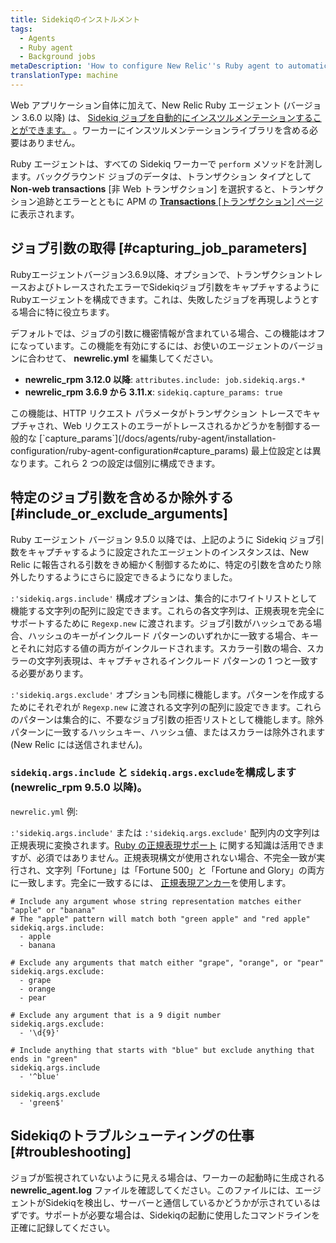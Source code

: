 ```yaml
---
title: Sidekiqのインストルメント
tags:
  - Agents
  - Ruby agent
  - Background jobs
metaDescription: 'How to configure New Relic''s Ruby agent to automatically instrument Sidekiq jobs for background processes, transaction traces, and traced errors.'
translationType: machine
---
```


Web アプリケーション自体に加えて、New Relic Ruby エージェント (バージョン 3.6.0 以降) は、 [Sidekiq ジョブを自動的にインスツルメンテーションすることができます。](/docs/agents/ruby-agent/background-jobs/monitoring-ruby-background-processes-daemons) 。ワーカーにインスツルメンテーションライブラリを含める必要はありません。

Ruby エージェントは、すべての Sidekiq ワーカーで `perform` メソッドを計測します。バックグラウンド ジョブのデータは、トランザクション タイプとして **Non-web transactions** \[非 Web トランザクション] を選択すると、トランザクション追跡とエラーとともに APM の [**Transactions** \[トランザクション\] ページ](/docs/apm/applications-menu/features/monitoring-background-processes#ui) に表示されます。

## ジョブ引数の取得 [#capturing_job_parameters]

Rubyエージェントバージョン3.6.9以降、オプションで、トランザクショントレースおよびトレースされたエラーでSidekiqジョブ引数をキャプチャするようにRubyエージェントを構成できます。これは、失敗したジョブを再現しようとする場合に特に役立ちます。

デフォルトでは、ジョブの引数に機密情報が含まれている場合、この機能はオフになっています。この機能を有効にするには、お使いのエージェントのバージョンに合わせて、 **newrelic.yml** を編集してください。

* **newrelic_rpm 3.12.0 以降**: `attributes.include: job.sidekiq.args.*`
* **newrelic_rpm 3.6.9 から 3.11.x**: `sidekiq.capture_params: true`

<Callout variant="tip">
  この機能は、HTTP リクエスト パラメータがトランザクション トレースでキャプチャされ、Web リクエストのエラーがトレースされるかどうかを制御する一般的な [`capture_params`](/docs/agents/ruby-agent/installation-configuration/ruby-agent-configuration#capture_params) 最上位設定とは異なります。これら 2 つの設定は個別に構成できます。
</Callout>

## 特定のジョブ引数を含めるか除外する [#include_or_exclude_arguments]

Ruby エージェント バージョン 9.5.0 以降では、上記のように Sidekiq ジョブ引数をキャプチャするように設定されたエージェントのインスタンスは、New Relic に報告される引数をきめ細かく制御するために、特定の引数を含めたり除外したりするようにさらに設定できるようになりました。

`:'sidekiq.args.include'` 構成オプションは、集合的にホワイトリストとして機能する文字列の配列に設定できます。これらの各文字列は、正規表現を完全にサポートするために `Regexp.new` に渡されます。ジョブ引数がハッシュである場合、ハッシュのキーがインクルード パターンのいずれかに一致する場合、キーとそれに対応する値の両方がインクルードされます。スカラー引数の場合、スカラーの文字列表現は、キャプチャされるインクルード パターンの 1 つと一致する必要があります。

`:'sidekiq.args.exclude'` オプションも同様に機能します。パターンを作成するためにそれぞれが `Regexp.new` に渡される文字列の配列に設定できます。これらのパターンは集合的に、不要なジョブ引数の拒否リストとして機能します。除外パターンに一致するハッシュキー、ハッシュ値、またはスカラーは除外されます (New Relic には送信されません)。

### `sidekiq.args.include` と `sidekiq.args.exclude`を構成します (newrelic_rpm 9.5.0 以降)。

`newrelic.yml` 例:

`:'sidekiq.args.include'` または `:'sidekiq.args.exclude'` 配列内の文字列は正規表現に変換されます。[Ruby の正規表現サポート](https://ruby-doc.org/3.2.2/Regexp.html) に関する知識は活用できますが、必須ではありません。正規表現構文が使用されない場合、不完全一致が実行され、文字列「Fortune」は「Fortune 500」と「Fortune and Glory」の両方に一致します。完全に一致するには、 [正規表現アンカー](https://ruby-doc.org/3.2.2/Regexp.html#class-Regexp-label-Anchors)を使用します。

```
# Include any argument whose string representation matches either "apple" or "banana"
# The "apple" pattern will match both "green apple" and "red apple"
sidekiq.args.include:
  - apple
  - banana

# Exclude any arguments that match either "grape", "orange", or "pear"
sidekiq.args.exclude:
  - grape
  - orange
  - pear

# Exclude any argument that is a 9 digit number
sidekiq.args.exclude:
  - '\d{9}'

# Include anything that starts with "blue" but exclude anything that ends in "green"
sidekiq.args.include
  - '^blue'

sidekiq.args.exclude
  - 'green$'
```

## Sidekiqのトラブルシューティングの仕事 [#troubleshooting]

ジョブが監視されていないように見える場合は、ワーカーの起動時に生成される **newrelic_agent.log** ファイルを確認してください。このファイルには、エージェントがSidekiqを検出し、サーバーと通信しているかどうかが示されているはずです。サポートが必要な場合は、Sidekiqの起動に使用したコマンドラインを正確に記録してください。